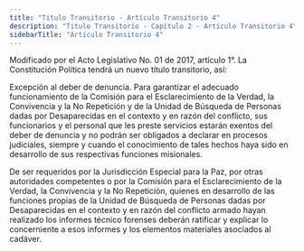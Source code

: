 ```yaml
---
title: "Titulo Transitorio - Artículo Transitorio 4"
description: "Titulo Transitorio - Capítulo 2 - Artículo Transitorio 4"
sidebarTitle: "Artículo Transitorio 4"
---
```


<Warning>Modificado por el Acto Legislativo No. 01 de 2017, artículo 1°. La Constitución Política tendrá un nuevo título transitorio, así: </Warning>

Excepción al deber de denuncia. Para garantizar el adecuado funcionamiento de la Comisión para el Esclarecimiento de la Verdad, la Convivencia y la No Repetición y de la Unidad de Búsqueda de Personas dadas por Desaparecidas en el contexto y en razón del conflicto, sus funcionarios y el personal que les preste servicios estarán exentos del deber de denuncia y no podrán ser obligados a declarar en procesos judiciales, siempre y cuando el conocimiento de tales hechos haya sido en desarrollo de sus respectivas funciones misionales.

<AccordionGroup>
    <Accordion
        title="Parágrafo"
        defaultOpen
    >
    De ser requeridos por la Jurisdicción Especial para la Paz, por otras autoridades competentes o por la Comisión para el Esclarecimiento de la Verdad, la Convivencia y la No Repetición, quienes en desarrollo de las funciones propias de la Unidad de Búsqueda de Personas dadas por Desaparecidas en el contexto y en razón del conflicto armado hayan realizado los informes técnico forenses deberán ratificar y explicar lo concerniente a esos informes y los elementos materiales asociados al cadáver. 
    </Accordion>
</AccordionGroup>